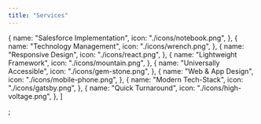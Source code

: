 ```yaml
---
title: "Services"
---
```


  {
    name: "Salesforce Implementation",
    icon: "./icons/notebook.png",
  },
  {
    name: "Technology Management",
    icon: "./icons/wrench.png",
  },
  {
    name: "Responsive Design",
    icon: "./icons/react.png",
  },
  {
    name: "Lightweight Framework",
    icon: "./icons/mountain.png",
  },
  {
    name: "Universally Accessible",
    icon: "./icons/gem-stone.png",
  },
  {
    name: "Web & App Design",
    icon: "./icons/mobile-phone.png",
  },
  {
    name: "Modern Tech-Stack",
    icon: "./icons/gatsby.png",
  },
  {
    name: "Quick Turnaround",
    icon: "./icons/high-voltage.png",
  },
]

;
